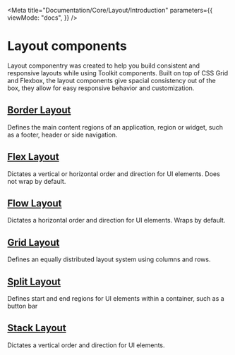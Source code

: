 
<Meta
  title="Documentation/Core/Layout/Introduction"
  parameters={{
    viewMode: "docs",
  }}
/>

# Layout components

Layout componentry was created to help you build consistent and responsive layouts while using Toolkit components.
Built on top of CSS Grid and Flexbox, the layout components give spacial consistency out of the box,
they allow for easy responsive behavior and customization.

## [Border Layout](/docs/documentation-core-layout-border-layout--docs)

Defines the main content regions of an application, region or widget, such as a footer, header or side navigation.

<Canvas>
  <Story id="core-layout-border-layout--all-panels" />
</Canvas>

## [Flex Layout](/docs/documentation-core-layout-flex-layout--docs)

Dictates a vertical or horizontal order and direction for UI elements. Does not wrap by default.

<Canvas>
  <Story id="core-layout-flex-layout--default" />
</Canvas>

## [Flow Layout](/docs/documentation-core-layout-flow-layout--docs)

Dictates a horizontal order and direction for UI elements. Wraps by default.

<Canvas>
  <Story id="core-layout-flow-layout--default" />
</Canvas>

## [Grid Layout](/docs/documentation-core-layout-grid-layout--docs)

Defines an equally distributed layout system using columns and rows.

<Canvas>
  <Story id="core-layout-grid-layout-grid-item--grid-item-wrapper" />
</Canvas>

## [Split Layout](/docs/documentation-core-layout-split-layout--docs)

Defines start and end regions for UI elements within a container, such as a button bar

<Canvas>
  <Story id="core-layout-split-layout--default" />
</Canvas>

## [Stack Layout](/docs/documentation-core-layout-stack-layout--docs)

Dictates a vertical order and direction for UI elements.

<Canvas>
  <Story id="core-layout-stack-layout--default" />
</Canvas>

